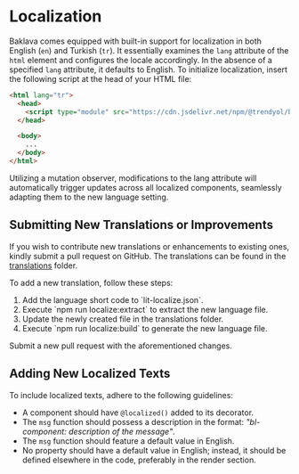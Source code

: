 
<Meta title="Documentation/Localization" />

# Localization

Baklava comes equipped with built-in support for localization in both English (`en`) and Turkish (`tr`). It essentially examines the `lang` attribute of the `html` element and configures the locale accordingly. In the absence of a specified `lang` attribute, it defaults to English.
To initialize localization, insert the following script at the head of your HTML file:

```html
<html lang="tr">
  <head>
    <script type="module" src="https://cdn.jsdelivr.net/npm/@trendyol/baklava/dist/localization.js"></script>
  </head>

  <body>
    ...
  </body>
</html>
```

Utilizing a mutation observer, modifications to the lang attribute will automatically trigger updates across all localized components, seamlessly adapting them to the new language setting.

## Submitting New Translations or Improvements

If you wish to contribute new translations or enhancements to existing ones, kindly submit a pull request on GitHub. The translations can be found in the [translations](https://github.com/Trendyol/baklava/tree/next/translations) folder.

To add a new translation, follow these steps:

<ol>
  <li>Add the language short code to `lit-localize.json`.</li>
  <li>Execute `npm run localize:extract` to extract the new language file.</li>
  <li>Update the newly created file in the translations folder.</li>
  <li>Execute `npm run localize:build` to generate the new language file.</li>
</ol>

Submit a new pull request with the aforementioned changes.

## Adding New Localized Texts

To include localized texts, adhere to the following guidelines:

* A component should have `@localized()` added to its decorator.
* The `msg` function should possess a description in the format: *"bl-component: description of the message"*.
* The `msg` function should feature a default value in English.
* No property should have a default value in English; instead, it should be defined elsewhere in the code, preferably in the render section.

